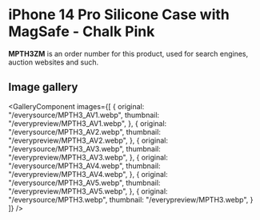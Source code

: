 
# iPhone 14 Pro Silicone Case with MagSafe - Chalk Pink

<Callout type='info' emoji='👉🏻'>**MPTH3ZM** is an order number for this product, used for search engines, auction websites and such.</Callout>

## Image gallery

<GalleryComponent
    images={[
      {
        original: "/everysource/MPTH3_AV1.webp",
        thumbnail: "/everypreview/MPTH3_AV1.webp",
      },
      {
        original: "/everysource/MPTH3_AV2.webp",
        thumbnail: "/everypreview/MPTH3_AV2.webp",
      },
      {
        original: "/everysource/MPTH3_AV3.webp",
        thumbnail: "/everypreview/MPTH3_AV3.webp",
      },
      {
        original: "/everysource/MPTH3_AV4.webp",
        thumbnail: "/everypreview/MPTH3_AV4.webp",
      },
      {
        original: "/everysource/MPTH3_AV5.webp",
        thumbnail: "/everypreview/MPTH3_AV5.webp",
      },
      {
        original: "/everysource/MPTH3.webp",
        thumbnail: "/everypreview/MPTH3.webp",
      }
    ]}
  />
